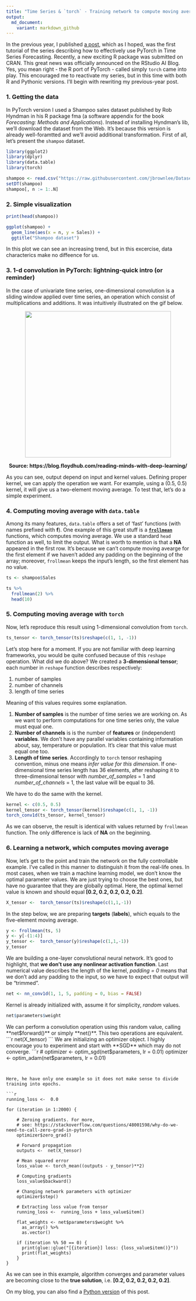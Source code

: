 ```yaml
---
title: "Time Series & `torch` - Training network to compute moving average"
output:
  md_document:
    variant: markdown_github    
---
```


In the previous year, I published [a post](https://krzjoa.github.io/2019/12/28/pytorch-ts-v1.html), which as I hoped, was the first tutorial of the series describing how to effectively use PyTorch in Time Series Forecasting. Recently, a new exciting R package was submitted on CRAN. This great news was officially announced on the RStudio AI Blog. Yes, you mean right - the R port of PyTorch - called simply `torch` came into play. This encouraged me to reactivate my series, but in this time with both R and Pythonic versions. I'll begin with rewriting my previous-year post.

### 1. Getting the data

In PyTorch version I used a Shampoo sales dataset published by Rob Hyndman in his R package fma (a software appendix for the book _Forecasting: Methods and Applications_). Instead of installing Hyndman's lib, we'll download the dataset from the Web. It's because this version is already well-foramtted and we'll avoid additional transformation. First of all, let's present the `shampoo` dataset.

```r
library(ggplot2)
library(dplyr)
library(data.table)
library(torch)
```

```r
shampoo <- read.csv("https://raw.githubusercontent.com/jbrownlee/Datasets/master/shampoo.csv")
setDT(shampoo)
shampoo[, n := 1:.N]
```

### 2. Simple visualization

```r
print(head(shampoo))
```
```r
ggplot(shampoo) +
  geom_line(aes(x = n, y = Sales)) +
  ggtitle("Shampoo dataset")
```

In this plot we can see an increasing trend, but in this excercise, data characterics make no diffeence for us.

### 3. 1-d convolution in PyTorch: lightning-quick intro (or reminder)

In the case of univariate time series, one-dimensional convolution is a sliding window applied over time series, an operation which consist of multiplications and additions. It was intuitively illustrated on the gif below.

<center>
<img src="https://raw.githubusercontent.com/krzjoa/krzjoa.github.io/master/assets/img/2019-19-28-pytorch-ts-v1/conv1d.gif" width="400">

**Source: https://blog.floydhub.com/reading-minds-with-deep-learning/**
</center>

As you can see, output depend on input and kernel values. Defining proper kernel, we can apply the operation we want. For example, using a (0.5, 0.5) kernel, it will give us a two-element moving average. To test that, let’s do a simple experiment.

### 4. Computing moving average with `data.table`

Among its many features, `data.table` offers a set of 'fast' functions (with names prefixed with **f**). One example of this great stuff is a [**`frollmean`**](https://rdatatable.gitlab.io/data.table/reference/froll.html) functions, which computes moving average. We use a standard `head` function as well, to limit the output. What is worth to mention is that a **NA** appeared in the first row. It's because we can't compute moving avearge for the first element if we haven't added any padding on the beginning of the array; moreover, `frollmean` keeps the input's length, so the first element has no value.

```r
ts <- shampoo$Sales

ts %>% 
  frollmean(2) %>% 
  head(10)
```
### 5. Computing moving average with `torch`

Now, let's reproduce this result using 1-dimensional convolution from `torch`.


```r
ts_tensor <- torch_tensor(ts)$reshape(c(1, 1, -1))
```
Let's stop here for a moment. If you are not familiar with deep learning frameworks, you would be quite confused because of this `reshape` operation. What did we do above? We created a **3-dimensional tensor**; each number in `reshape` function describes respectively:

1. number of samples
2. number of channels
3. length of time series

Meaning of this values requires some explanation.

1. **Number of samples** is the number of time series we are working on. As we want to perform computations for one time series only, the value must equal one.
2. **Number of channels** is is the number of **features** or (independent) **variables**. We don't have any parallel variables containing information about, say, temperature or population. It's clear that this value must equal one too.
3. **Length of time series**. Accordingly to `torch` tensor reshaping convention, minus one means *infer value for this dimension*. If one-dimensional time series length has 36 elements, after reshaping it to three-dimensional tensor with *number_of_samples* = 1 and *number_of_channels* = 1, the last value will be equal to 36.

We have to do the same with the kernel.

```r
kernel <- c(0.5, 0.5)
kernel_tensor <- torch_tensor(kernel)$reshape(c(1, 1, -1))
torch_conv1d(ts_tensor, kernel_tensor)
```

As we can observe, the result is identical with values returned by `frollmean` function. The only difference is lack of **NA** on the beginning.

### 6. Learning a network, which computes moving average

Now, let's get to the point and train the network on the fully controllable example. I've called in this manner to distinguish it from the real-life ones. In most cases, when we train a machine learning model, we don't know the optimal parameter values. We are just trying to choose the best ones, but have no guarantee that they are globally optimal. Here, the optimal kernel value is known and should equal **[0.2, 0.2, 0.2, 0.2, 0.2]**.

```r
X_tensor <-  torch_tensor(ts)$reshape(c(1,1,-1))
```

In the step below, we are preparing **targets** (**labels**), which equals to the five-element moving average.

```r
y <- frollmean(ts, 5)
y <- y[-(1:4)]
y_tensor <-  torch_tensor(y)$reshape(c(1,1,-1))
y_tensor
```
We are building a one-layer convolutional neural network. It's good to highlight, that **we don't use any nonlinear activation function**. Last numerical value describes the length of the kernel, *padding = 0* means that we don't add any padding to the input, so we have to expect that output will be "trimmed".

```r
net <- nn_conv1d(1, 1, 5, padding = 0, bias = FALSE)
```
Kernel is already initialized with, assume it for simplicity, *random* values.
```r
net$parameters$weight
```
We can perform a convolution operation using this random value, calling **net$forward()** or simply **net()**. This two operations are equivalent.
```r
net(X_tensor)
```
We are initializing an optimizer object. I highly encourage you to experiment and start with **SGD** which may do not converge.
```r
# optimizer <- optim_sgd(net$parameters, lr = 0.01)
optimizer <- optim_adam(net$parameters, lr = 0.01)
```


Here, he have only one example so it does not make sense to divide training into epochs.

```r
running_loss <-  0.0

for (iteration in 1:2000) {
  
    # Zeroing gradients. For more,
    # see: https://stackoverflow.com/questions/48001598/why-do-we-need-to-call-zero-grad-in-pytorch
    optimizer$zero_grad()

    # Forward propagation
    outputs <-  net(X_tensor)  

    # Mean squared error
    loss_value <- torch_mean((outputs - y_tensor)**2)

    # Computing gradients
    loss_value$backward()

    # Changing network parameters with optimizer
    optimizer$step()

    # Extracting loss value from tensor
    running_loss <-  running_loss + loss_value$item()
    
    flat_weights <- net$parameters$weight %>% 
      as_array() %>% 
      as.vector()
    
    if (iteration %% 50 == 0) {
      print(glue::glue("[{iteration}] loss: {loss_value$item()}"))
      print(flat_weights)
    }
}
```

As we can see in this example, algorithm converges and parameter values are becoming close to the **true solution**, i.e.
**[0.2, 0.2, 0.2, 0.2, 0.2]**.

On my blog, you can also find a [Python version](https://krzjoa.github.io/2019/12/28/pytorch-ts-v1.html) of this post.